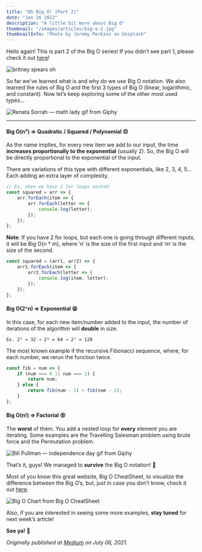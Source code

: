 ```yaml
---
title: "Oh Big O! (Part 2)"
date: "Jan 26 2022"
description: "A little bit more about Big O"
thumbnail: "/images/articles/big-o-2.jpg"
thumbnailInfo: "Photo by Jeremy Perkins on Unsplash"
---
```


Hello again! This is part 2 of the Big O series! If you didn’t see part 1, please check it out [here](big-o-1.md)!

![britney spears oh](https://media.giphy.com/media/Dg4bJOS0OpyzC/giphy.gif)

So far we’ve learned what is and why do we use Big O notation. We also learned the rules of Big O and the first 3 types of Big O (linear, logarithmic, and constant). Now let’s keep exploring some of the other most used types…

![Renata Sorrah — math lady gif from Giphy](https://media.giphy.com/media/WRQBXSCnEFJIuxktnw/giphy.gif)

---

#### Big O(n²) => Quadratic / Squared / Polynomial 😣

As the name implies, for every new item we add to our input, the time **increases proportionally to the exponential** (usually 2). So, the Big O will be directly proportional to the exponential of the input.

There are variations of this type with different exponentials, like 2, 3, 4, 5…Each adding an extra layer of complexity.

```javascript
// Ex. when we have 2 for loops nested:
const squared = arr => {
	arr.forEach(item => {
		arr.forEach(letter => {
			console.log(letter);
		});
	});
};
```

**Note**: If you have 2 for loops, but each one is going through different inputs, it will be Big O(n \* m), where ’n’ is the size of the first input and ‘m’ is the size of the second.

```javascript
const squared = (arr1, arr2) => {
	arr1.forEach(item => {
		arr2.forEach(letter => {
			console.log(item, letter);
		});
	});
};
```

#### Big O(2^n) => Exponential 😫

In this case, for each new item/number added to the input, the number of iterations of the algorithm will **double** in size.

    Ex. 2⁵ = 32 → 2⁶ = 64 → 2⁷ = 128

The most known example if the recursive Fibonacci sequence, where, for each number, we rerun the function twice.

```javascript
const fib = num => {
	if (num === 0 || num === 1) {
		return num;
	} else {
		return fib(num - 1) + fib(num - 2);
	}
};
```

#### Big O(n!) => Factorial 😵

The **worst** of them. You add a nested loop for **every** element you are iterating. Some examples are the Travelling Salesman problem using brute force and the Permutation problem.

![Bill Pullman — independence day gif from Giphy](https://media.giphy.com/media/Ljo7lUmOmJcaI/giphy.gif)

That’s it, guys! We managed to **survive** the Big O notation! 💪

Most of you know this great website, Big O CheatSheet, to visualize the difference between the Big O’s, but, just in case you don’t know, check it out [here](https://www.bigocheatsheet.com/).

![Big O Chart from Big O CheatSheet](../public/images/articles/big-o-table.png)

Also, if you are interested in seeing some more examples, **stay tuned** for next week’s article!

**See ya!** 👋

_Originally published at [Medium](https://medium.com/analytics-vidhya/oh-big-o-part-2-3017fb7c8041) on July 06, 2021._
